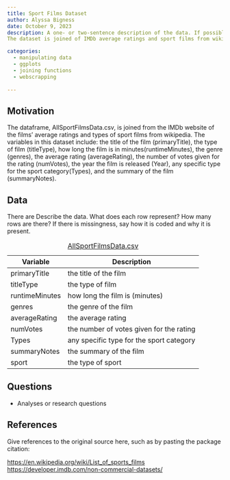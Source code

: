 ```yaml
---
title: Sport Films Dataset
author: Alyssa Bigness
date: October 9, 2023
description: A one- or two-sentence description of the data. If possible, give a brief summary of the sports problem and statistical situation.
The dataset is joined of IMDb average ratings and sport films from wikipedia. We want to use the joining functions and webscrapping for STAT234 modules and use the finalized version of the dataset for STAT113 modules.

categories:
  - manipulating data
  - ggplots
  - joining functions
  - webscrapping
  
---
```


## Motivation

The dataframe, AllSportFilmsData.csv, is joined from the IMDb website of the films' average ratings and types of sport films from wikipedia. The variables in this dataset include: the title of the film (primaryTitle), the type of film (titleType), how long the film is in minutes(runtimeMinutes), the genre (genres), the average rating (averageRating), the number of votes given for the rating (numVotes), the year the film is released (Year), any specific type for the sport category(Types), and the summary of the film (summaryNotes).

## Data

There are 
Describe the data. What does each row represent? How many rows are there? If
there is missingness, say how it is coded and why it is present.

| Variable | Description |
|----|-------------|
| primaryTitle | the title of the film |
| titleType | the type of film |
| runtimeMinutes | how long the film is (minutes) |
| genres | the genre of the film |
| averageRating | the average rating |
| numVotes | the number of votes given for the rating |
| Types | any specific type for the sport category |
| summaryNotes | the summary of the film |
| sport | the type of sport |

: [AllSportFilmsData.csv](../data/AllSportFilmsData.csv)


## Questions

  - Analyses or research questions

## References

Give references to the original source here, such as by pasting the package
citation:

<https://en.wikipedia.org/wiki/List_of_sports_films>
<https://developer.imdb.com/non-commercial-datasets/>
